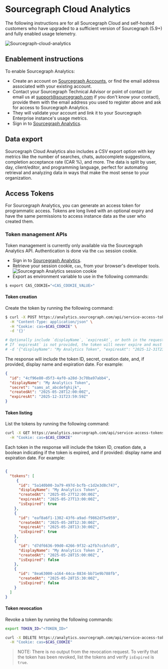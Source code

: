 # Sourcegraph Cloud Analytics

The following instructions are for all Sourcegraph Cloud and self-hosted customers who have upgraded to a sufficient version of Sourcegraph (5.9+) and fully enabled usage telemetry. 

![Sourcegraph-cloud-analytics](https://storage.googleapis.com/sourcegraph-assets/cloud-analytics.png)

## Enablement instructions

To enable Sourcegraph Analytics:

- Create an account on [Sourcegraph Accounts](https://accounts.sourcegraph.com/), or find the email address associated with your existing account.
- Contact your Sourcegraph Technical Advisor or point of contact (or email us at support@sourcegraph.com if you don't know your contact), provide them with the email address you used to register above and ask for access to Sourcegraph Analytics.
- They will validate your account and link it to your Sourcegraph Enterprise instance's usage metrics.
- Sign in to [Sourcegraph Analytics](https://analytics.sourcegraph.com).

## Data export

Sourcegraph Cloud Analytics also includes a CSV export option with key metrics like the number of searches, chats, autocomplete suggestions, completion acceptance rate (CAR %), and more. The data is split by user, day, client/editor, and programming language, perfect for automating retrieval and analyzing data in ways that make the most sense to your organization.


## Access Tokens

For Sourcegraph Analytics, you can generate an access token for programmatic access. Tokens are long lived with an optional expiry and have the same permissions to access instance data as the user who created them.

### Token management APIs

Token management is currently only available via the Sourcegraph Analytics API.
Authentication is done via the `cas` session cookie.

- Sign in to [Sourcegraph Analytics](https://analytics.sourcegraph.com).
- Retrieve your session cookie, `cas`, from your browser's developer tools.
![Sourcegraph Analytics session cookie](https://storage.googleapis.com/sourcegraph-assets/Docs/analytics-cookie.png)
- Export as environment variable to use in the following commands:
```sh
$ export CAS_COOKIE="<CAS_COOKIE_VALUE>"
```

#### Token creation

Create the token by running the following command:

```sh
$ curl -X POST https://analytics.sourcegraph.com/api/service-access-tokens \
  -H "Content-Type: application/json" \
  -H "Cookie: cas=$CAS_COOKIE" \
  -d '{}'

# Optionally include `displayName`, `expiresAt`, or both in the request body.
# If `expiresAt` is not provided, the token will never expire and must be revoked manually.
# -d '{"displayName": "My Analytics Token", "expiresAt": "2025-12-31T23:59:59Z"}'  
```

The response will include the token ID, secret, creation date, and, if provided, display name and expiration date. For example:

```json
{
  "id": "4cf96e80-d5f3-4af0-a28d-3c70ba97abb4",
  "displayName": "My Analytics Token",
  "secret": "sams_at_abcdefghijk",
  "createdAt": "2025-05-28T12:00:00Z",
  "expiresAt": "2025-12-31T23:59:59Z"
}
```

#### Token listing

List the tokens by running the following command:
```sh
curl -X GET https://analytics.sourcegraph.com/api/service-access-tokens \
  -H "Cookie: cas=$CAS_COOKIE"
```
Each token in the response will include the token ID, creation date, a boolean indicating if the token is expired, and if provided: display name and expiration date. For example:
```json

{
  "tokens": [
     {
      "id": "5a140b00-3a79-497d-bcfb-c1d2e3d8c747",
      "displayName": "My Analytics Token",
      "createdAt": "2025-05-27T12:00:00Z",
      "expiresAt": "2025-05-27T13:00:00Z",
      "isExpired": true
    },
    {
      "id": "eaf8a6f1-1302-43f6-a9ad-f9862d75e959",
      "createdAt": "2025-05-28T12:30:00Z",
      "expiresAt": "2025-05-28T13:30:00Z",
      "isExpired": true
    },
    {
      "id": "d7df6636-99d0-4266-9f32-a2fb7ccbfcd5",
      "displayName": "My Analytics Token 2",
      "createdAt": "2025-05-28T15:00:00Z",
      "isExpired": false
    },
    {
      "id": "8ea63000-a164-44ca-8834-bb71e9b788fb",
      "createdAt": "2025-05-28T15:30:00Z",
      "isExpired": false
    }
  ]
}
```

#### Token revocation

Revoke a token by running the following commands:
```sh
export TOKEN_ID="<TOKEN_ID>"

curl -X DELETE https://analytics.sourcegraph.com/api/service-access-tokens/$TOKEN_ID \
  -H "Cookie: cas=$CAS_COOKIE"
```

> NOTE: There is no output from the revocation request. To verify that the token has been revoked, list the tokens and verify `isExpired` is `true`.
